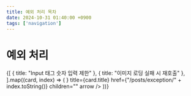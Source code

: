 ```yaml
---
title: 예외 처리 목차
date: 2024-10-31 01:40:00 +0900
tags: ['navigation']
---
```



# 예외 처리

<Cards>
	{[
		{ title: "Input 태그 숫자 입력 제한" },
		{ title: "이미지 로딩 실패 시 재호출" },
	].map((card, index) => (
		<Cards.Card
			key={index}
			icon={<NextraIcon name="exception" />}
			title={card.title}
			href={"/posts/exception/" + index.toString()}
			children=""
			arrow
		/>
	))}
</Cards>